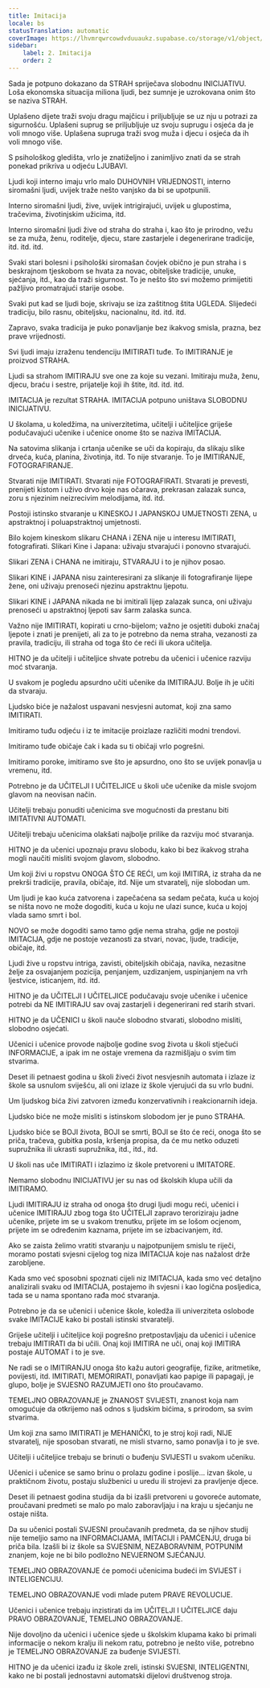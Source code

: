 ```yaml
---
title: Imitacija
locale: bs
statusTranslation: automatic
coverImage: https://lhvmrqwrcowdvduuaukz.supabase.co/storage/v1/object/public/strapi-uploads/small_cover-educacion-fundamental.webp-2d51a7828a2b1309555be27f7e2a61a0.webp
sidebar:
    label: 2. Imitacija
    order: 2
---
```

Sada je potpuno dokazano da STRAH spriječava slobodnu INICIJATIVU. Loša ekonomska situacija miliona ljudi, bez sumnje je uzrokovana onim što se naziva STRAH.

Uplašeno dijete traži svoju dragu majčicu i priljubljuje se uz nju u potrazi za sigurnošću. Uplašeni suprug se priljubljuje uz svoju suprugu i osjeća da je voli mnogo više. Uplašena supruga traži svog muža i djecu i osjeća da ih voli mnogo više.

S psihološkog gledišta, vrlo je znatiželjno i zanimljivo znati da se strah ponekad prikriva u odjeću LJUBAVI.

Ljudi koji interno imaju vrlo malo DUHOVNIH VRIJEDNOSTI, interno siromašni ljudi, uvijek traže nešto vanjsko da bi se upotpunili.

Interno siromašni ljudi, žive, uvijek intrigirajući, uvijek u glupostima, tračevima, životinjskim užicima, itd.

Interno siromašni ljudi žive od straha do straha i, kao što je prirodno, vežu se za muža, ženu, roditelje, djecu, stare zastarjele i degenerirane tradicije, itd. itd. itd.

Svaki stari bolesni i psihološki siromašan čovjek obično je pun straha i s beskrajnom tjeskobom se hvata za novac, obiteljske tradicije, unuke, sjećanja, itd., kao da traži sigurnost. To je nešto što svi možemo primijetiti pažljivo promatrajući starije osobe.

Svaki put kad se ljudi boje, skrivaju se iza zaštitnog štita UGLEDA. Slijedeći tradiciju, bilo rasnu, obiteljsku, nacionalnu, itd. itd. itd.

Zapravo, svaka tradicija je puko ponavljanje bez ikakvog smisla, prazna, bez prave vrijednosti.

Svi ljudi imaju izraženu tendenciju IMITIRATI tuđe. To IMITIRANJE je proizvod STRAHA.

Ljudi sa strahom IMITIRAJU sve one za koje su vezani. Imitiraju muža, ženu, djecu, braću i sestre, prijatelje koji ih štite, itd. itd. itd.

IMITACIJA je rezultat STRAHA. IMITACIJA potpuno uništava SLOBODNU INICIJATIVU.

U školama, u koledžima, na univerzitetima, učitelji i učiteljice griješe podučavajući učenike i učenice onome što se naziva IMITACIJA.

Na satovima slikanja i crtanja učenike se uči da kopiraju, da slikaju slike drveća, kuća, planina, životinja, itd. To nije stvaranje. To je IMITIRANJE, FOTOGRAFIRANJE.

Stvarati nije IMITIRATI. Stvarati nije FOTOGRAFIRATI. Stvarati je prevesti, prenijeti kistom i uživo drvo koje nas očarava, prekrasan zalazak sunca, zoru s njezinim neizrecivim melodijama, itd. itd.

Postoji istinsko stvaranje u KINESKOJ I JAPANSKOJ UMJETNOSTI ZENA, u apstraktnoj i poluapstraktnoj umjetnosti.

Bilo kojem kineskom slikaru CHANA i ZENA nije u interesu IMITIRATI, fotografirati. Slikari Kine i Japana: uživaju stvarajući i ponovno stvarajući.

Slikari ZENA i CHANA ne imitiraju, STVARAJU i to je njihov posao.

Slikari KINE i JAPANA nisu zainteresirani za slikanje ili fotografiranje lijepe žene, oni uživaju prenoseći njezinu apstraktnu ljepotu.

Slikari KINE i JAPANA nikada ne bi imitirali lijep zalazak sunca, oni uživaju prenoseći u apstraktnoj ljepoti sav šarm zalaska sunca.

Važno nije IMITIRATI, kopirati u crno-bijelom; važno je osjetiti duboki značaj ljepote i znati je prenijeti, ali za to je potrebno da nema straha, vezanosti za pravila, tradiciju, ili straha od toga što će reći ili ukora učitelja.

HITNO je da učitelji i učiteljice shvate potrebu da učenici i učenice razviju moć stvaranja.

U svakom je pogledu apsurdno učiti učenike da IMITIRAJU. Bolje ih je učiti da stvaraju.

Ljudsko biće je nažalost uspavani nesvjesni automat, koji zna samo IMITIRATI.

Imitiramo tuđu odjeću i iz te imitacije proizlaze različiti modni trendovi.

Imitiramo tuđe običaje čak i kada su ti običaji vrlo pogrešni.

Imitiramo poroke, imitiramo sve što je apsurdno, ono što se uvijek ponavlja u vremenu, itd.

Potrebno je da UČITELJI I UČITELJICE u školi uče učenike da misle svojom glavom na neovisan način.

Učitelji trebaju ponuditi učenicima sve mogućnosti da prestanu biti IMITATIVNI AUTOMATI.

Učitelji trebaju učenicima olakšati najbolje prilike da razviju moć stvaranja.

HITNO je da učenici upoznaju pravu slobodu, kako bi bez ikakvog straha mogli naučiti misliti svojom glavom, slobodno.

Um koji živi u ropstvu ONOGA ŠTO ĆE REĆI, um koji IMITIRA, iz straha da ne prekrši tradicije, pravila, običaje, itd. Nije um stvaratelj, nije slobodan um.

Um ljudi je kao kuća zatvorena i zapečaćena sa sedam pečata, kuća u kojoj se ništa novo ne može dogoditi, kuća u koju ne ulazi sunce, kuća u kojoj vlada samo smrt i bol.

NOVO se može dogoditi samo tamo gdje nema straha, gdje ne postoji IMITACIJA, gdje ne postoje vezanosti za stvari, novac, ljude, tradicije, običaje, itd.

Ljudi žive u ropstvu intriga, zavisti, obiteljskih običaja, navika, nezasitne želje za osvajanjem pozicija, penjanjem, uzdizanjem, uspinjanjem na vrh ljestvice, isticanjem, itd. itd.

HITNO je da UČITELJI I UČITELJICE podučavaju svoje učenike i učenice potrebi da NE IMITIRAJU sav ovaj zastarjeli i degenerirani red starih stvari.

HITNO je da UČENICI u školi nauče slobodno stvarati, slobodno misliti, slobodno osjećati.

Učenici i učenice provode najbolje godine svog života u školi stječući INFORMACIJE, a ipak im ne ostaje vremena da razmišljaju o svim tim stvarima.

Deset ili petnaest godina u školi živeći život nesvjesnih automata i izlaze iz škole sa usnulom sviješću, ali oni izlaze iz škole vjerujući da su vrlo budni.

Um ljudskog bića živi zatvoren između konzervativnih i reakcionarnih ideja.

Ljudsko biće ne može misliti s istinskom slobodom jer je puno STRAHA.

Ljudsko biće se BOJI života, BOJI se smrti, BOJI se što će reći, onoga što se priča, tračeva, gubitka posla, kršenja propisa, da će mu netko oduzeti supružnika ili ukrasti supružnika, itd., itd., itd.

U školi nas uče IMITIRATI i izlazimo iz škole pretvoreni u IMITATORE.

Nemamo slobodnu INICIJATIVU jer su nas od školskih klupa učili da IMITIRAMO.

Ljudi IMITIRAJU iz straha od onoga što drugi ljudi mogu reći, učenici i učenice IMITIRAJU zbog toga što UČITELJI zapravo teroriziraju jadne učenike, prijete im se u svakom trenutku, prijete im se lošom ocjenom, prijete im se određenim kaznama, prijete im se izbacivanjem, itd.

Ako se zaista želimo vratiti stvaranju u najpotpunijem smislu te riječi, moramo postati svjesni cijelog tog niza IMITACIJA koje nas nažalost drže zarobljene.

Kada smo već sposobni spoznati cijeli niz IMITACIJA, kada smo već detaljno analizirali svaku od IMITACIJA, postajemo ih svjesni i kao logična posljedica, tada se u nama spontano rađa moć stvaranja.

Potrebno je da se učenici i učenice škole, koledža ili univerziteta oslobode svake IMITACIJE kako bi postali istinski stvaratelji.

Griješe učitelji i učiteljice koji pogrešno pretpostavljaju da učenici i učenice trebaju IMITIRATI da bi učili. Onaj koji IMITIRA ne uči, onaj koji IMITIRA postaje AUTOMAT i to je sve.

Ne radi se o IMITIRANJU onoga što kažu autori geografije, fizike, aritmetike, povijesti, itd. IMITIRATI, MEMORIRATI, ponavljati kao papige ili papagaji, je glupo, bolje je SVJESNO RAZUMJETI ono što proučavamo.

TEMELJNO OBRAZOVANJE je ZNANOST SVIJESTI, znanost koja nam omogućuje da otkrijemo naš odnos s ljudskim bićima, s prirodom, sa svim stvarima.

Um koji zna samo IMITIRATI je MEHANIČKI, to je stroj koji radi, NIJE stvaratelj, nije sposoban stvarati, ne misli stvarno, samo ponavlja i to je sve.

Učitelji i učiteljice trebaju se brinuti o buđenju SVIJESTI u svakom učeniku.

Učenici i učenice se samo brinu o prolazu godine i poslije… izvan škole, u praktičnom životu, postaju službenici u uredu ili strojevi za pravljenje djece.

Deset ili petnaest godina studija da bi izašli pretvoreni u govoreće automate, proučavani predmeti se malo po malo zaboravljaju i na kraju u sjećanju ne ostaje ništa.

Da su učenici postali SVJESNI proučavanih predmeta, da se njihov studij nije temeljio samo na INFORMACIJAMA, IMITACIJI i PAMĆENJU, druga bi priča bila. Izašli bi iz škole sa SVJESNIM, NEZABORAVNIM, POTPUNIM znanjem, koje ne bi bilo podložno NEVJERNOM SJEĆANJU.

TEMELJNO OBRAZOVANJE će pomoći učenicima budeći im SVIJEST i INTELIGENCIJU.

TEMELJNO OBRAZOVANJE vodi mlade putem PRAVE REVOLUCIJE.

Učenici i učenice trebaju inzistirati da im UČITELJI I UČITELJICE daju PRAVO OBRAZOVANJE, TEMELJNO OBRAZOVANJE.

Nije dovoljno da učenici i učenice sjede u školskim klupama kako bi primali informacije o nekom kralju ili nekom ratu, potrebno je nešto više, potrebno je TEMELJNO OBRAZOVANJE za buđenje SVIJESTI.

HITNO je da učenici izađu iz škole zreli, istinski SVJESNI, INTELIGENTNI, kako ne bi postali jednostavni automatski dijelovi društvenog stroja.

